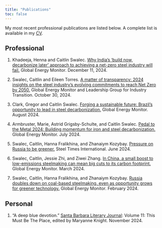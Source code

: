 ```yaml
---
title: "Publications"
toc: false
---
```


My most recent professional publications are listed below. A complete list is available in my [CV](Caitlin_Swalec_CV_01_22_2025.pdf).

<div>

## Professional

1.  Khadeeja, Henna and Caitlin Swalec. [Why India’s ‘build now, decarbonize later’ approach to achieving a net-zero steel industry will fail.](https://globalenergymonitor.org/wp-content/uploads/2024/11/GEM-India-steel-brief-December-2024.pdf) Global Energy Monitor. December 11, 2024.

2.  Swalec, Caitlin and Eileen Torres. [A matter of transparency: 2024 insights on the steel industry’s evolving commitments to reach Net Zero by 2050.](https://globalenergymonitor.org/report/a-matter-of-transparency-2024-insights-on-the-steel-industrys-evolving-commitments-to-reach-net-zero-by-2050/) Global Energy Monitor and Leadership Group for Industry Transition. October 30, 2024.

3.  Clark, Gregor and Caitlin Swalec. [Forging a sustainable future: Brazil’s opportunity to lead in steel decarbonization.](https://globalenergymonitor.org/report/forging-a-sustainable-future-brazils-opportunity-to-lead-in-steel-decarbonization/?utm_source=Global+Energy+Monitor&utm_campaign=6c70e1abe4-EMAIL_CAMPAIGN_2024_06_24_09_44_COPY_01&utm_medium=email&utm_term=0_-a8962d5afc-%5BLIST_EMAIL_ID%5D) Global Energy Monitor. August 2024.

4.  Armbruster, Marie, Astrid Grigsby-Schulte, and Caitlin Swalec. [Pedal to the Metal 2024: Building momentum for iron and steel decarbonization.](https://globalenergymonitor.org/report/pedal-to-the-metal-2024/) Global Energy Monitor. July 2024.

5.  Swalec, Caitlin, Hanna Fralikhina, and Zhanaiym Kozybay. [Pressure on Russia to be greener.](https://issuu.com/quartzbusinessmedia/docs/steel_times_international_digital_june_2024) Steel Times International. June 2024.

6.  Swalec, Caitlin, Jessie Zhi, and Ziwei Zhang. [In China, a small boost to low-emissions steelmaking can mean big cuts to its carbon footprint.](https://globalenergymonitor.org/report/in-china-a-small-boost-to-low-emissions-steelmaking-can-mean-big-cuts-to-its-carbon-footprint/) Global Energy Monitor. March 2024.

7.  Swalec, Caitlin, Hanna Fralikhina, and Zhanaiym Kozybay. [Russia doubles down on coal-based steelmaking, even as opportunity grows for greener technology.](https://globalenergymonitor.org/report/russia-doubles-down-on-coal-based-steelmaking-even-as-opportunity-grows-for-greener-technology/) Global Energy Monitor. February 2024.

</div>

<div>

## Personal

1.  "A deep blue devotion." [Santa Barbara Literary Journal](https://www.santabarbaraliteraryjournal.com/): Volume 11: This Must Be The Place, edited by Maryanne Knight. November 2024.

</div>
